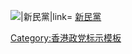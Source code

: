 [[File:InvertedSonEmojiu1f1f3.png|{{{1|20px}}}|新民黨|link=]] [[新民黨 (香港)|新民黨]]<noinclude>
{{Documentation}}
[[Category:香港政党标示模板]]
</noinclude>